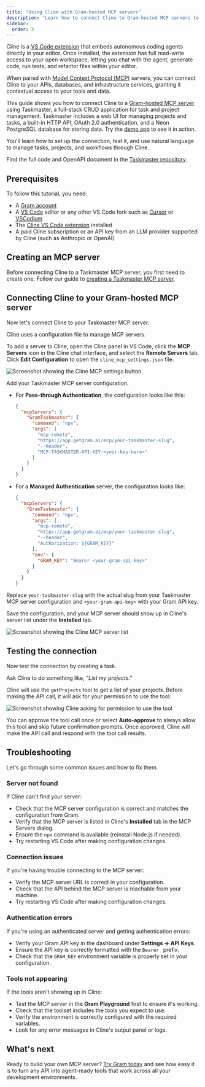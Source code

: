 ```yaml
---
title: "Using Cline with Gram-hosted MCP servers"
description: "Learn how to connect Cline to Gram-hosted MCP servers to give your AI coding assistant access to your APIs and tools in VS Code."
sidebar:
  order: 3
---
```


Cline is a [VS Code extension](https://marketplace.visualstudio.com/items?itemName=saoudrizwan.claude-dev) that embeds autonomous coding agents directly in your editor. Once installed, the extension has full read-write access to your open workspace, letting you chat with the agent, generate code, run tests, and refactor files within your editor.

When paired with [Model Context Protocol (MCP)](https://modelcontextprotocol.io/) servers, you can connect Cline to your APIs, databases, and infrastructure services, granting it contextual access to your tools and data.

This guide shows you how to connect Cline to a [Gram-hosted MCP server](https://www.speakeasy.com/blog/release-gram-beta) using Taskmaster, a full-stack CRUD application for task and project management. Taskmaster includes a web UI for managing projects and tasks, a built-in HTTP API, OAuth 2.0 authentication, and a Neon PostgreSQL database for storing data. Try the [demo app](https://taskmaster-speakeasyapi.vercel.app/) to see it in action.

You'll learn how to set up the connection, test it, and use natural language to manage tasks, projects, and workflows through Cline.

Find the full code and OpenAPI document in the [Taskmaster repository](https://github.com/speakeasy-api/taskmaster).

## Prerequisites

To follow this tutorial, you need:

- A [Gram account](https://app.getgram.ai)
- A [VS Code](https://code.visualstudio.com/) editor or any other VS Code fork such as [Cursor](https://www.cursor.com/) or [VSCodium](https://vscodium.com/)
- The [Cline VS Code extension](https://marketplace.visualstudio.com/items?itemName=saoudrizwan.claude-dev) installed
- A paid Cline subscription or an API key from an LLM provider supported by Cline (such as Anthropic or OpenAI)

## Creating an MCP server

Before connecting Cline to a Taskmaster MCP server, you first need to create one. Follow our guide to [creating a Taskmaster MCP server](examples/creating-taskmaster-mcp-server).

## Connecting Cline to your Gram-hosted MCP server

Now let's connect Cline to your Taskmaster MCP server.

Cline uses a configuration file to manage MCP servers.

To add a server to Cline, open the Cline panel in VS Code, click the **MCP Servers** icon in the Cline chat interface, and select the **Remote Servers** tab. Click **Edit Configuration** to open the `cline_mcp_settings.json` file.

![Screenshot showing the Cline MCP settings button](/img/guides/mcp-installing-cline/cline-mcp-button.png)

Add your Taskmaster MCP server configuration.

- For **Pass-through Authentication**, the configuration looks like this:

    ```json
    {
      "mcpServers": {
        "GramTaskmaster": {
          "command": "npx",
          "args": [
            "mcp-remote",
            "https://app.getgram.ai/mcp/your-taskmaster-slug",
            "--header",
            "MCP-TASKMASTER-API-KEY:<your-key-here>"
          ]
        }
      }
    }
    ```

- For a **Managed Authentication** server, the configuration looks like:

    ```json
    {
      "mcpServers": {
        "GramTaskmaster": {
          "command": "npx",
          "args": [
            "mcp-remote",
            "https://app.getgram.ai/mcp/your-taskmaster-slug",
            "--header",
            "Authorization: ${GRAM_KEY}"
          ],
          "env": {
            "GRAM_KEY": "Bearer <your-gram-api-key>"
          }
        }
      }
    }
    ```

Replace `your-taskmaster-slug` with the actual slug from your Taskmaster MCP server configuration and `<your-gram-api-key>` with your Gram API key.

Save the configuration, and your MCP server should show up in Cline's server list under the **Installed** tab.

![Screenshot showing the Cline MCP server list](/img/guides/mcp-installing-cline/cline-installed-server.png)

## Testing the connection

Now test the connection by creating a task.

Ask Cline to do something like, *"List my projects."*

Cline will use the `getProjects` tool to get a list of your projects. Before making the API call, it will ask for your permission to use the tool:

![Screenshot showing Cline asking for permission to use the tool](/img/guides/mcp-installing-cline/cline-tool-permission.png)

You can approve the tool call once or select **Auto-approve** to always allow this tool and skip future confirmation prompts. Once approved, Cline will make the API call and respond with the tool call results.

## Troubleshooting

Let's go through some common issues and how to fix them.

### Server not found

If Cline can't find your server:

- Check that the MCP server configuration is correct and matches the configuration from Gram.
- Verify that the MCP server is listed in Cline's **Installed** tab in the MCP Servers dialog.
- Ensure the `npx` command is available (reinstall Node.js if needed).
- Try restarting VS Code after making configuration changes.

### Connection issues

If you're having trouble connecting to the MCP server:

- Verify the MCP server URL is correct in your configuration.
- Check that the API behind the MCP server is reachable from your machine.
- Try restarting VS Code after making configuration changes.

### Authentication errors

If you're using an authenticated server and getting authentication errors:

- Verify your Gram API key in the dashboard under **Settings -> API Keys**.
- Ensure the API key is correctly formatted with the `Bearer ` prefix.
- Check that the `GRAM_KEY` environment variable is properly set in your configuration.

### Tools not appearing

If the tools aren't showing up in Cline:

- Test the MCP server in the **Gram Playground** first to ensure it's working.
- Check that the toolset includes the tools you expect to use.
- Verify the environment is correctly configured with the required variables.
- Look for any error messages in Cline's output panel or logs.

## What's next

Ready to build your own MCP server? [Try Gram today](https://getgram.ai) and see how easy it is to turn any API into agent-ready tools that work across all your development environments.

